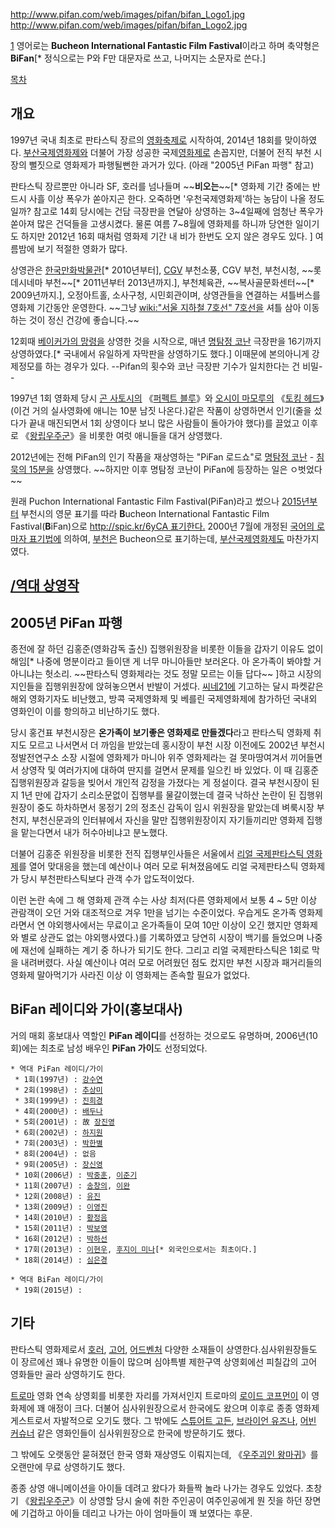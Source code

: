 http://www.pifan.com/web/images/pifan/bifan_Logo1.jpg
http://www.pifan.com/web/images/pifan/bifan_Logo2.jpg

[http://www.pifan.com]
영어로는 '''Bucheon International Fantastic Film Fastival'''이라고 하며 축약형은 '''BiFan'''[* 정식으로는 P와 F만 대문자로 쓰고, 나머지는 소문자로 쓴다.]

[[목차]]
== 개요 ==
1997년 국내 최초로 판타스틱 장르의 [[영화]]축제로 시작하여, 2014년 18회를 맞이하였다. [[부산국제영화제]]와 더불어 가장 성공한 국제[[영화제]]로 손꼽지만, 더불어 전직 부천 시장의 뻘짓으로 영화제가 파행될뻔한 과거가 있다. (아래 "2005년 PiFan 파행" 참고)

판타스틱 장르뿐만 아니라 SF, 호러를 넘나들며 ~~'''비오는'''~~[* 영화제 기간 중에는 반드시 사흘 이상 폭우가 쏟아지곤 한다. 오죽하면 '우천국제영화제'하는 농담이 나올 정도일까? 참고로 14회 당시에는 건담 극장판을 연달아 상영하는 3~4일째에 엄청난 폭우가 쏟아져 많은 건덕들을 고생시켰다. 물론 여름 7~8월에 영화제를 하니까 당연한 일이기도 하지만 2012년 16회 때처럼 영화제 기간 내 비가 한번도 오지 않은 경우도 있다. ] 여름밤에 보기 적절한 영화가 많다.

상영관은 [[한국만화박물관]][* 2010년부터], [[CGV]] 부천소풍, CGV 부천, 부천시청, ~~롯데시네마 부천~~[* 2011년부터 2013년까지.], 부천체육관, ~~복사골문화센터~~[* 2009년까지.], 오정아트홀, 소사구청, 시민회관이며, 상영관들을 연결하는 셔틀버스를 영화제 기간동안 운영한다. ~~그냥 [[wiki:"서울 지하철 7호선" 7호선]]을 셔틀 삼아 이동하는 것이 정신 건강에 좋습니다.~~

12회때 [[베이커가의 망령]]을 상영한 것을 시작으로, 매년 [[명탐정 코난]] 극장판을 16기까지 상영하였다.[* 국내에서 유일하게 자막판을 상영하기도 했다.] 이때문에 본의아니게 강제정모를 하는 경우가 있다. --Pifan의 횟수와 코난 극장판 기수가 일치한다는 건 비밀--

1997년 1회 영화제 당시 [[곤 사토시]]의 《[[퍼펙트 블루]]》와 [[오시이 마모루]]의 《[[토킹 헤드]]》(이건 거의 실사영화에 애니는 10분 남짓 나온다.)같은 작품이 상영하면서 인기(줄을 섰다가 끝내 매진되면서 1회 상영이다 보니 많은 사람들이 돌아가야 했다)를 끌었고 이후로 《[[왕립우주군]]》을 비롯한 여럿 애니들을 대거 상영했다.

2012년에는 전해 PiFan의 인기 작품을 재상영하는 "PiFan 로드쇼"로 [[명탐정 코난]] - [[침묵의 15분]]을 상영했다. ~~하지만 이후 명탐정 코난이 PiFan에 등장하는 일은 ㅇ벗었다~~

원래 Puchon International Fantastic Film Fastival(PiFan)라고 썼으나 [[2015년]]부터 부천시의 영문 표기를 따라 '''B'''ucheon International Fantastic Film Fastival('''B'''iFan)으로 [[http://spic.kr/6yCA 표기한다.]] 2000년 7월에 개정된 [[국어의 로마자 표기법]]에 의하여, [[부천]]은 Bucheon으로 표기하는데, [[부산국제영화제]]도 마찬가지였다.

== [[/역대 상영작]] ==

== 2005년 PiFan 파행 ==
종전에 잘 하던 김홍준(영화감독 출신) 집행위원장을 비롯한 이들을 갑자기 이유도 없이 해임[* 나중에 명분이라고 들이댄 게 너무 마니아들만 보러온다. 아 온가족이 봐야할 거 아니냐는 헛소리. ~~판타스틱 영화제라는 것도 정말 모르는 이들 답다~~ ]하고 시장의 지인들을 집행위원장에 앉혀놓으면서 반발이 거셌다. [[씨네21]]에 기고하는 달시 파켓같은 해외 영화기자도 비난했고, 방콕 국제영화제 및 베를린 국제영화제에 참가하던 국내외 영화인이 이를 항의하고 비난하기도 했다.

당시 홍건표 부천시장은 '''온가족이 보기좋은 영화제로 만들겠다'''라고 판타스틱 영화제 취지도 모르고 나서면서 더 까임을 받았는데 홍시장이 부천 시장 이전에도 2002년 부천시정발전연구소 소장 시절에 영화제가 마니아 위주 영화제라는 걸 못마땅여겨서 끼어들면서 상영작 및 여러가지에 대하여 딴지를 걸면서 문제를 일으킨 바 있었다. 이 때 김홍준 집행위원장과 갈등을 빚어서 개인적 감정을 가졌다는 게 정설이다. 결국 부천시장이 된 지 1년 만에 갑자기 소리소문없이 집행부를 물갈이했는데 결국 낙하산 논란이 된 집행위원장이 중도 하차하면서 몽정기 2의 정초신 감독이 임시 위원장을 맡았는데 벼룩시장 부천지, 부천신문과의 인터뷰에서 자신을 말만 집행위원장이지 자기들끼리만 영화제 집행을 맡는다면서 내가 허수아비냐고 분노했다. 

더불어 김홍준 위원장을 비롯한 전직 집행부인사들은 서울에서 [http://www.realfanta.org/ 리얼 국제판타스틱 영화제]를 열어 맞대응을 했는데 예산이나 여러 모로 뒤쳐졌음에도 리얼 국제판타스틱 영화제가 당시 부천판타스틱보다 관객 수가 압도적이었다.

이런 논란 속에 그 해 영화제 관객 수는 사상 최저(다른 영화제에서 보통 4 ~ 5만 이상 관람객이 오던 거와 대조적으로 겨우 1만을 넘기는 수준이었다. 우습게도 온가족 영화제라면서 연 야외행사에서는 무료이고 온가족들이 모여 10만 이상이 오긴 했지만 영화제와 별로 상관도 없는 야외행사였다.)를 기록하였고 당연히 시장이 백기를 들었으며 나중에 재선에 실패하는 계기 중 하나가 되기도 한다. 그리고 리얼 국제판타스틱은 1회로 막을 내려버렸다. 사실 예산이나 여러 모로 어려웠던 점도 컸지만 부천 시장과 패거리들의 영화제 말아먹기가 사라진 이상 이 영화제는 존속할 필요가 없었다.

== BiFan 레이디와 가이(홍보대사) ==
거의 매회 홍보대사 역할인 '''PiFan 레이디'''를 선정하는 것으로도 유명하며, 2006년(10회)에는 최초로 남성 배우인 '''PiFan 가이'''도 선정되었다.

 * 역대 PiFan 레이디/가이
  * 1회(1997년) : [[강수연]]
  * 2회(1998년) : [[추상미]]
  * 3회(1999년) : [[진희경]]
  * 4회(2000년) : [[배두나]]
  * 5회(2001년) : 故 [[장진영]]
  * 6회(2002년) : [[하지원]]
  * 7회(2003년) : [[박한별]]
  * 8회(2004년) : 없음
  * 9회(2005년) : [[장신영]]
  * 10회(2006년) : [[박중훈]], [[이준기]]
  * 11회(2007년) : [[송창의]], [[이완]]
  * 12회(2008년) : [[유진]]
  * 13회(2009년) : [[이영진]]
  * 14회(2010년) : [[황정음]]
  * 15회(2011년) : [[박보영]]
  * 16회(2012년) : [[박하선]]
  * 17회(2013년) : [[이현우]], [[후지이 미나]][* 외국인으로서는 최초이다.]
  * 18회(2014년) : [[심은경(배우)|심은경]]

 * 역대 BiFan 레이디/가이
  * 19회(2015년) : 

== 기타 ==
판타스틱 영화제로서 [[호러]], [[고어]], [[어드벤처]] 다양한 소재들이 상영한다.심사위원장들도 이 장르에선 꽤나 유명한 이들이 많으며 심야특별 제한구역 상영회에선 피칠갑의 고어 영화들만 골라 상영하기도 한다.

[[트로마]] 영화 연속 상영회를 비롯한 자리를 가져서인지 트로마의 [[로이드 코프먼]]이 이 영화제에 꽤 애정이 크다. 더불어 심사위원장으로서 한국에도 왔으며 이후로 종종 영화제 게스트로서 자발적으로 오기도 했다. 그 밖에도 [[스튜어트 고든]], [[브라이언 유즈나]], [[어빈 커슈너]] 같은 영화인들이 심사위원장으로 한국에 방문하기도 했다.

그 밖에도 오랫동안 묻혀졌던 한국 영화 재상영도 이뤄지는데, 《[[우주괴인 왕마귀]]》를 오랜만에 무료 상영하기도 했다.

종종 상영 애니메이션을 아이들 데려고 왔다가 화들짝 놀라 나가는 경우도 있었다. 초창기 《[[왕립우주군]]》이 상영할 당시 술에 취한 주인공이 여주인공에게 뭔 짓을 하던 장면에 기겁하고 아이들 데리고 나가는 아이 엄마들이 꽤 보였다는 후문.

